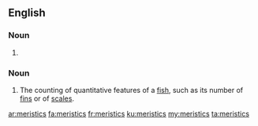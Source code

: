 ==English==

===Noun===
{{head|en|noun plural form}}

# {{plural of|meristic|lang=en}}

===Noun===
{{wikipedia}}
{{en-noun|-}}

# {{context|ichthyology|lang=en}} The counting of quantitative features of a [[fish]], such as its number of [[fin]]s or of [[scale]]s.

[[ar:meristics]]
[[fa:meristics]]
[[fr:meristics]]
[[ku:meristics]]
[[my:meristics]]
[[ta:meristics]]